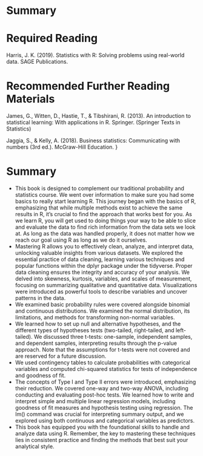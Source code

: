 # Summary 

# Required Reading 

Harris, J. K. (2019). Statistics with R: Solving problems using real-world data. SAGE Publications.

# Recommended Further Reading Materials

James, G., Witten, D., Hastie, T., & Tibshirani, R. (2013). An introduction to statistical learning: With applications in R. Springer. (Springer Texts in Statistics)

Jaggia, S., & Kelly, A. (2018). Business statistics: Communicating with numbers (3rd ed.). McGraw-Hill Education.
}

# Summary

* This book is designed to complement our traditional probability and statistics course. We went over information to make sure you had some basics to really start learning R. This journey began with the basics of R, emphasizing that while multiple methods exist to achieve the same results in R, it's crucial to find the approach that works best for you. As we learn R, you will get used to doing things your way to be able to slice and evaluate the data to find rich information from the data sets we look at. As long as the data was handled properly, it does not matter how we reach our goal using R as long as we do it ourselves.
* Mastering R allows you to effectively clean, analyze, and interpret data, unlocking valuable insights from various datasets. We explored the essential practice of data cleaning, learning various techniques and popular functions within the dplyr package under the tidyverse. Proper data cleaning ensures the integrity and accuracy of your analysis. We delved into skewness, kurtosis, variables, and scales of measurement, focusing on summarizing qualitative and quantitative data. Visualizations were introduced as powerful tools to describe variables and uncover patterns in the data.
* We examined basic probability rules were covered alongside binomial and continuous distributions. We examined the normal distribution, its limitations, and methods for transforming non-normal variables.
* We learned how to set up null and alternative hypotheses, and the different types of hypotheses tests (two-tailed, right-tailed, and left-tailed). We discussed three t-tests: one-sample, independent samples, and dependent samples, interpreting results through the p-value approach. Note that the assumptions for t-tests were not covered and are reserved for a future discussion.
* We used contingency tables to calculate probabilities with categorical variables and computed chi-squared statistics for tests of independence and goodness of fit.
* The concepts of Type I and Type II errors were introduced, emphasizing their reduction. We covered one-way and two-way ANOVA, including conducting and evaluating post-hoc tests.
We learned how to write and interpret simple and multiple linear regression models, including goodness of fit measures and hypothesis testing using regression. The lm() command was crucial for interpreting summary output, and we explored using both continuous and categorical variables as predictors.
* This book has equipped you with the foundational skills to handle and analyze data using R. Remember, the key to mastering these techniques lies in consistent practice and finding the methods that best suit your analytical style.